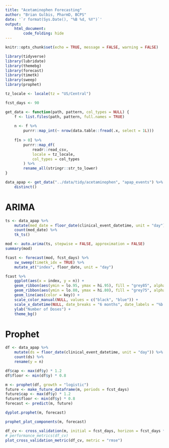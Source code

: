 ```yaml
---
title: "Acetaminophen Forecasting"
author: "Brian Gulbis, PharmD, BCPS"
date: '`r format(Sys.Date(), "%B %d, %Y")`'
output: 
    html_document:
        code_folding: hide
---
```


```r
knitr::opts_chunk$set(echo = TRUE, message = FALSE, warning = FALSE)
```

```r
library(tidyverse) 
library(lubridate)
library(themebg)
library(forecast)
library(timetk)
library(sweep)
library(prophet)

tz_locale <- locale(tz = "US/Central")

fcst_days <- 90

get_data <- function(path, pattern, col_types = NULL) {
    f <- list.files(path, pattern, full.names = TRUE)
    
    n <- f %>% 
        purrr::map_int(~ nrow(data.table::fread(.x, select = 1L))) 
    
    f[n > 0] %>%
        purrr::map_df(
            readr::read_csv,
            locale = tz_locale,
            col_types = col_types
        ) %>%
        rename_all(stringr::str_to_lower)
}

data_apap <- get_data("../data/tidy/acetaminophen", "apap_events") %>%
    distinct() 

```

# ARIMA

```r
ts <- data_apap %>%
    mutate(med_date = floor_date(clinical_event_datetime, unit = "day")) %>%
    count(med_date) %>%
    tk_ts()

mod <- auto.arima(ts, stepwise = FALSE, approximation = FALSE)
summary(mod)
```

```r
fcast <- forecast(mod, fcst_days) %>%
    sw_sweep(timetk_idx = TRUE) %>%
    mutate_at("index", floor_date, unit = "day") 

fcast %>%
    ggplot(aes(x = index, y = n)) +
    geom_ribbon(aes(ymin = lo.95, ymax = hi.95), fill = "grey85", alpha = 0.5) +
    geom_ribbon(aes(ymin = lo.80, ymax = hi.80), fill = "grey75", alpha = 0.5) +
    geom_line(aes(color = key)) +
    scale_color_manual(NULL, values = c("black", "blue")) +
    scale_x_datetime(NULL, date_breaks = "6 months", date_labels = "%b %Y") +
    ylab("Number of Doses") +
    theme_bg()
```


# Prophet

```r
df <- data_apap %>%
    mutate(ds = floor_date(clinical_event_datetime, unit = "day")) %>%
    count(ds) %>%
    rename(y = n)

df$cap <- max(df$y) * 1.2
df$floor <- min(df$y) * 0.8

m <- prophet(df, growth = "logistic")
future <- make_future_dataframe(m, periods = fcst_days)
future$cap <- max(df$y) * 1.2
future$floor <- min(df$y) * 0.8
forecast <- predict(m, future)
```

```r
dyplot.prophet(m, forecast)
```

```r
prophet_plot_components(m, forecast)
```

```r
df_cv <- cross_validation(m, initial = fcst_days, horizon = fcst_days * 0.5, units = "days")
# performance_metrics(df_cv)
plot_cross_validation_metric(df_cv, metric = "rmse")
```

